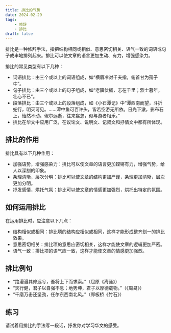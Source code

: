 ```yaml
---
title: 排比的气势
date: 2024-02-29
tags: 
    - 修辞
    - 排比
draft: false
---
```


排比是一种修辞手法，指把结构相同或相似、意思密切相关、语气一致的词语或句子成串地排列起来。排比可以使文章的语言更加生动、有力，增强感染力。

排比的常见类型有以下几种：

- 词语排比：由三个或以上的词语组成，如“横眉冷对千夫指，俯首甘为孺子牛”。
- 句子排比：由三个或以上的句子组成，如“老骥伏枥，志在千里；烈士暮年，壮心不已”。
- 段落排比：由三个或以上的段落组成，如《小石潭记》中“潭西南而望，斗折蛇行，明灭可见。……潭中鱼可百许头，皆若空游无所依。日光下澈，影布石上，怡然不动。俶尔远逝，往来翕忽，似与游者相乐。”
- 排比在华文中应用广泛，在议论文、说明文、记叙文和抒情文中都有所体现。

## 排比的作用

排比具有以下几种作用：

- 加强语势，增强感染力：排比可以使文章的语言更加铿锵有力，增强气势，给人以深刻的印象。
- 条理清晰，层次分明：排比可以使文章的结构更加严谨，条理更加清晰，层次更加分明。
- 抒发感情，烘托气氛：排比可以使文章的情感更加强烈，烘托出特定的氛围。

## 如何运用排比

在运用排比时，应注意以下几点：

- 结构相似或相同：排比项的结构应相似或相同，这样才能形成整齐划一的排比效果。
- 意思密切相关：排比项的意思应密切相关，这样才能使文章的逻辑更加严密。
- 语气一致：排比项的语气应一致，这样才能使文章的情感更加强烈。

## 排比例句

- “路漫漫其修远兮，吾将上下而求索。”（屈原《离骚》）
- “天行健，君子以自强不息；地势坤，君子以厚德载物。”（《周易》）
- “千磨万击还坚劲，任尔东西南北风。”（郑板桥《竹石》）


## 练习

请试着用排比的手法写一段话，抒发你对学习华文的感受。



